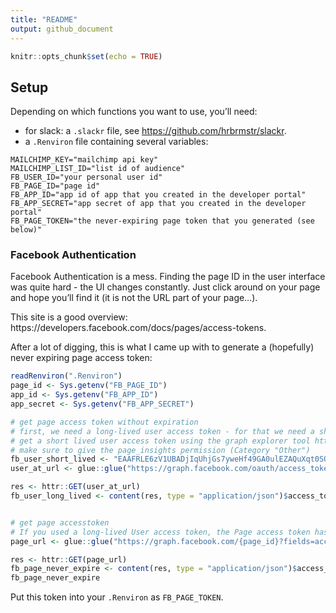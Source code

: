 ```yaml
---
title: "README"
output: github_document
---
```


```r
knitr::opts_chunk$set(echo = TRUE)
```


## Setup
Depending on which functions you want to use, you'll need:

- for slack: a `.slackr` file, see [https://github.com/hrbrmstr/slackr](https://github.com/hrbrmstr/slackr).
- a `.Renviron` file containing several variables:

```
MAILCHIMP_KEY="mailchimp api key"
MAILCHIMP_LIST_ID="list id of audience"
FB_USER_ID="your personal user id"
FB_PAGE_ID="page id"
FB_APP_ID="app id of app that you created in the developer portal"
FB_APP_SECRET="app secret of app that you created in the developer portal"
FB_PAGE_TOKEN="the never-expiring page token that you generated (see below)"
```
  
### Facebook Authentication
Facebook Authentication is a mess. Finding the page ID in the user interface was quite hard - the UI changes constantly. Just click around on your page and hope you'll find it (it is not the URL part of your page...).

This site is a good overview: https://developers.facebook.com/docs/pages/access-tokens. 

After a lot of digging, this is what I came up with to generate a (hopefully) never expiring page access token:
 
```r
readRenviron(".Renviron")
page_id <- Sys.getenv("FB_PAGE_ID")
app_id <- Sys.getenv("FB_APP_ID")
app_secret <- Sys.getenv("FB_APP_SECRET")

# get page access token without expiration
# first, we need a long-lived user access token - for that we need a short-lived user access token
# get a short lived user access token using the graph explorer tool https://graph.facebook.com/v9.0/
# make sure to give the page_insights permission (Category "Other")
fb_user_short_lived <- "EAAFRLE6zV1UBADjIqUhjGs7yweHf49GA0ulEZAQuXqt0SOCjnWWzpQWyhrp4mwy6IswBkCPQnQxyacJh4qI5dsTNsI2aK2ZBHOpOIxZCNm3yvU0Ys5YBk9XIY32yG0C6ZAosINqNIeSbk0a0wRGN7Lj7mO04x4Y6EjcZBwn93KZAkWA9pjC2jZALr5rQESTujI4bF6q8gxzhdNUAXZCFBygMz58reeIhLPgZD"
user_at_url <- glue::glue("https://graph.facebook.com/oauth/access_token?grant_type=fb_exchange_token&client_id={app_id}&client_secret={app_secret}&fb_exchange_token={fb_user_short_lived}")

res <- httr::GET(user_at_url)
fb_user_long_lived <- content(res, type = "application/json")$access_token


# get page accesstoken
# If you used a long-lived User access token, the Page access token has no expiration date.
page_url <- glue::glue("https://graph.facebook.com/{page_id}?fields=access_token&access_token={fb_user_long_lived}")

res <- httr::GET(page_url)
fb_page_never_expire <- content(res, type = "application/json")$access_token
fb_page_never_expire
```

Put this token into your `.Renviron` as `FB_PAGE_TOKEN`.
